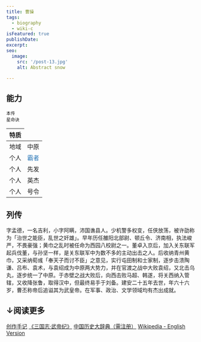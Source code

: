 ```yaml
---
title: 曹操
tags:
  - biography
  - wiki-c
isFeatured: true
publishDate:
excerpt:
seo:
  image:
    src: '/post-13.jpg'
    alt: Abstract snow

---
```


## 能力


<div class="flex justify-evenly sm:flex-row flex-col">
  <div class="flex flex-col items-center">
    <RadarChart client:load data={[100, 85, 81, 97, 93]} />
    <small class="indent-0">本传</small>
  </div>
  <div class="flex flex-col items-center">
    <RadarChart_DLC client:load data={[100, 89, 80, 97, 87]} />
    <small class="indent-0">星命诀</small>
  </div>
</div>

<table class='border-2 w-[260px]'>
  <thead>
    <tr class='border-1'>
      <th>特质</th>
    </tr>
  </thead>
      <tr>
        <td class='border-1'>地域</td>
        <td>中原</td>
      </tr>
      <tr>
        <td class='border-1'>个人</td>
        <td style="color: #2775b6">霸者</td>
      </tr>
      <tr>
        <td class='border-1'>个人</td>
        <td>先发</td>
      </tr>
      <tr>
        <td class='border-1'>个人</td>
        <td>英杰</td>
      </tr>
      <tr>
        <td class='border-1'>个人</td>
        <td>号令</td>
      </tr>
</table>

## 列传

字孟德，一名吉利，小字阿瞒，沛国谯县人。少机警多权变，任侠放荡，被许劭称为「治世之能臣，乱世之奸雄」。早年历任雒阳北部尉、顿丘令、济南相，执法峻严，不畏豪强；黄巾之乱时被任命为西园八校尉之一。董卓入京后，加入关东联军起兵伐董，与孙坚一样，是关东联军中为数不多的主动出击之人。后收纳青州黄巾，又采纳荀彧「奉天子而讨不臣」之意见，实行屯田制和士家制，逐步击溃陶谦、吕布、袁术，与袁绍成为中原两大势力，并在官渡之战中大败袁绍，又北击乌丸，逐步统一了中原。于赤壁之战大败后，向西击败马超、韩遂，将关西纳入管辖，又收降张鲁，取得汉中，但最终易手于刘备。建安二十五年去世，年六十六岁，曹丕称帝后追谥其为武皇帝。在军事、政治、文学领域均有杰出成就。

## ↓阅读更多
<div class='mt-12'/>
<div class='flex flex-col pl-4 mt-0'>
<a href="../../blog/post-caocao">创作手记</a>
<a href="https://ctext.org/text.pl?node=601875&if=gb&remap=gb" target="_blank">《三国志·武帝纪》</a>
<a href="https://www.hanyucidian.org/dictionary/entry?dictionaryCode=lishi&entryName=%E6%9B%B9%E6%93%8D" target="_blank">中国历史大辞典（需注册）</a>
<a href="https://en.wikipedia.org/wiki/Cao_Cao" target="_blank">Wikipedia - English Version</a>
</div>
